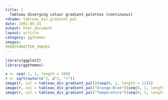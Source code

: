 ```yaml
---
title: |
  Tableau diverging colour gradient palettes (continuous)
rdname: tableau_div_gradient_pal
date: 1991-05-31
output: html_document
layout: article
category: ggthemes
images:
FRONTFOMATTER_IMAGES
---
```


```r
library(ggplot2)
library(ggthemes)
```

```r
x <- seq(-1, 1, length = 100)
r <- sqrt(outer(x^2, x^2, "+"))
image(r, col = tableau_div_gradient_pal()(seq(0, 1, length = 12)))
image(r, col = tableau_div_gradient_pal("Orange-Blue")(seq(0, 1, length = 12)))
image(r, col = tableau_div_gradient_pal("Temperature")(seq(0, 1, length = 12)))



```